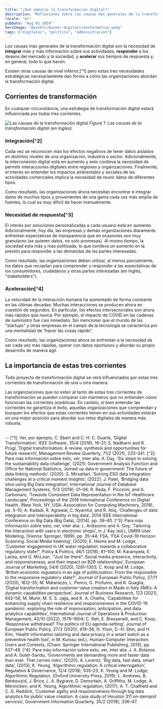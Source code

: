 ```yaml
---
title: "¿Qué impulsa la transformación digital?"
description: "Reflexiones sobre las causas más generales de la transformación digital"
locale: "es"
pubDate: "Aug 01 2024"
heroImage: "@assets/banner-digitaltransformation.webp"
tags: ["digitales", "politica", "administracion"]
---
```


Los causas más generales de la transformación digital son la necesidad de **integrar** más y más información sobre sus actividades, **responder** a los deseos del mercado y la sociedad, y **acelerar** sus tiempos de respuesta y, en general, todo lo que hacen.

Existen otras causas de nivel inferior,[^1] pero estas tres necesidades estratégicas necesariamente dan forma a cómo las organizaciones abordan la transformación digital.

## Corrientes de transformación
En cualquier circunstancia, una estrategia de transformación digital estará influenciada por *todas* tres corrientes.
    
![Las causas de la transformación digital](assets/digital-transformation-currents.webp "Figura 1: Las causas de la transformación digital.")
<span className="text-2sm">*Figura 1: Las causas de la transformación digital (en Inglés).*</span>


### Integración[^2]

Cada vez se reconocen más los efectos negativos de tener datos aislados en distintos niveles de una organización, industria o sector. Adicionalmente, la interconexión digital está en aumento y esto conlleva la necesidad de permitir interacciones digitales entre regiones y organizaciones. Finalmente, el interés en entender los impactos ambientales y sociales de las actividades comerciales implica la necesidad de reunir datos de diferentes tipos.

Como resultado, las organizaciones ahora necesitan encontrar e integrar datos de muchos tipos y provenientes de una gama cada vez más amplia de fuentes, lo cual es muy difícil de hacer manualmente.

### Necesidad de respuesta[^3]

El interés por soluciones personalizadas a cada usuario está en aumento. Adicionalmente, hoy día, las empresas y demás organizaciones diaramente enfrentan expectativas de transparencia que en ocasiones son muy granulares (se quieren datos, no solo promesas). Al mismo tiempo, la sociedad esta más y más polítizada, lo que conlleva un aumento en la presión para responder a las demandas de las partes interesadas.

Como resultado, las organizaciones deben utilizar, al menos parcialmente, los datos que recopilan para comprender y responder a las expectativas de los consumidores, ciudadanos y otras partes interesadas (en Inglés, "stakeholders").

### Aceleración[^4]

La velocidad de la interacción humana ha aumentado de forma constante en las últimas decadas. Muchas interacciones se producen ahora en cuestión de segundos. En particular, los efectos intersectoriales son ahora más rápidos que nunca. Por ejemplo, el impacto de COVID en las cadenas de suministro fue casi inmediato. Sin mencionar que el mundo de las "startups" y otras empresas en el campo de la tecnología se caracteriza por una mentalidad de “hacer las cosas rápido”.

Como resultado, las organizaciones ahora se enfrentan a la necesidad de ser cada vez más rápidas, operar con datos oportunos y abordar su propio desarrollo de manera ágil.

## La importancia de estas tres corrientes
Todo proyecto de transformación digital se verá influenciados por estas tres corrientes de transformación de una u otra manera.

Las organizaciones que no esten al tanto de estas tres corrientes de transformación se pueden comparar con marineros que no entienden cómo funcionan las corrientes oceánicas. En cambio, si bien entender las corrientes no garantiza el éxito, aquellas organizaciones que comprendan y busquen los efectos que estas corrientes tienen en sus actividades estarán en una mejor posición para abordar sus retos digitales de manera más robusta.


<br />
--
[^1]: Ver, por ejemplo, C. Ebert and C. H. C. Duarte, ‘Digital Transformation’, IEEE Software, 35/4 (2018), 16–21; S. Nadkarni and R. Prügl, ‘Digital transformation: A review, synthesis and opportunities for future research’, Management Review Quarterly, 71/2 (2021), 233–341. 
[^2]: Para más información sobre esto, ver, inter alia: A. Day, ‘Six steps to solving the sustainability data challenge’, (2021); Government Analysis Function and Office for National Statistics, ‘Joined up data in government: The future of data linking methods’, (2020); S. Mirsattari, ‘Solving ESG data integration challenges at a critical moment Insights’, (2022); J. Patel, ‘Bridging data silos using Big Data integration’, International Journal of Database Management Systems, 11/3 (2019), 01–06; R. Reda, F. Piccinini, and A. Carbonaro, ‘Towards Consistent Data Representation in the IoT Healthcare Landscape’, Proceedings of the 2018 International Conference on Digital Health, (New York, NY, USA: Association for Computing Machinery, 2018), pp. 5–10; A. Kadadi, R. Agrawal, C. Nyamful, and R. Atiq, ‘Challenges of data integration and interoperability in big data’, 2014 IEEE International Conference on Big Data (Big Data), (2014), pp. 38–40.
[^3]: Para más información sobre esto, ver, inter alia: L. Ardissono and A. Goy, ‘Tailoring the Interaction with users in electronic shops’, in J. Kay (ed.), UM99 User Modeling, (Vienna: Springer, 1999), pp. 35–44; FSA, ‘FSA Covid-19 Horizon Scanning: Social Media listening’, (2020); E. Heims and M. Lodge, ‘Customer engagement in UK water regulation: towards a collaborative regulatory state?’, Policy & Politics, 46/1 (2018), 81–100; M. Karampela, E. Lacka, and G. McLean, ‘“Just be there”: Social media presence, interactivity, and responsiveness, and their impact on B2B relationships’, European Journal of Marketing, 54/6 (2020), 1281–1303; C. Koop and M. Lodge, ‘British economic regulators in an age of politicisation: From the responsible to the responsive regulatory state?’, Journal of European Public Policy, 27/11 (2020), 1612–35; M. Matarazzo, L. Penco, G. Profumo, and R. Quaglia, ‘Digital transformation and customer value creation in Made in Italy SMEs: A dynamic capabilities perspective’, Journal of Business Research, 123 (2021), 642–56; M. Munir, M. S. S. Jajja, and K. A. Chatha, ‘Capabilities for enhancing supply chain resilience and responsiveness in the COVID-19 pandemic: exploring the role of improvisation, anticipation, and data analytics capabilities’, International Journal of Operations & Production Management, 42/10 (2022), 1576–1604; C. Reh, E. Bressanelli, and C. Koop, ‘Responsive withdrawal? The politics of EU agenda-setting’, Journal of European Public Policy, 27/3 (2020), 419–38; H. Yoon, D.-H. Shin, and H. Kim, ‘Health information tailoring and data privacy in a smart watch as a preventive health tool’, in M. Kurosu (ed.), Human-Computer Interaction: Users and Contexts, (Cham: Springer International Publishing, 2015), pp. 537–48.
[^4]: Para más información sobre esto, ver, inter alia: J. A. Bolanos and A. Guter-Sandu, ‘Governments are demanding more and faster data than ever. That carries risks’, (2020); A. Lorentz, ‘Big data, fast data, smart data’, (2013); K. Yeung, ‘Algorithmic regulation: A critical interrogation’, Regulation & Governance, 12/4 (2018), 505–23; K. Yeung and M. Lodge, Algorithmic Regulation, (Oxford University Press, 2019); L. Andrews, B. Benbouzid, J. Brice, L. A. Bygrave, D. Demortain, A. Griffiths, M. Lodge, A. Mennicken, and K. Yeung, Algorithmic regulation, (2017); A. T. Chatfield and C. G. Reddick, ‘Customer agility and responsiveness through big data analytics for public value creation: A case study of Houston 311 on-demand services’, Government Information Quarterly, 35/2 (2018), 336–47.